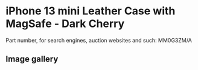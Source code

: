 
# iPhone 13 mini Leather Case with MagSafe - Dark Cherry

Part number, for search engines, auction websites and such: MM0G3ZM/A

## Image gallery

<div style={{ width: '100%', maxWidth: '768px' }}>
<GalleryComponent
    images={[
      {
        original: "/everysource/MM0G3.webp",
        thumbnail: "/everypreview/MM0G3.webp",
      },
      {
        original: "/everysource/MM0G3_AV1.webp",
        thumbnail: "/everypreview/MM0G3_AV1.webp",
      },
      {
        original: "/everysource/MM0G3_AV2.webp",
        thumbnail: "/everypreview/MM0G3_AV2.webp",
      },
      {
        original: "/everysource/MM0G3_AV3.webp",
        thumbnail: "/everypreview/MM0G3_AV3.webp",
      },
      {
        original: "/everysource/MM0G3_AV4.webp",
        thumbnail: "/everypreview/MM0G3_AV4.webp",
      },
      {
        original: "/everysource/MM0G3_AV5.webp",
        thumbnail: "/everypreview/MM0G3_AV5.webp",
      }
    ]}
  />
</div>